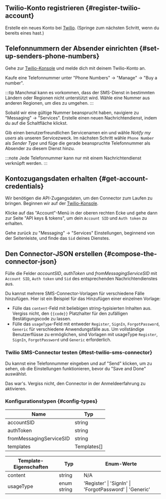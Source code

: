 ## Twilio-Konto registrieren \{#register-twilio-account}

Erstelle ein neues Konto bei [Twilio](https://www.twilio.com). (Springe zum nächsten Schritt, wenn du bereits eines hast.)

## Telefonnummern der Absender einrichten \{#set-up-senders-phone-numbers}

Gehe zur [Twilio-Konsole](https://console.twilio.com/) und melde dich mit deinem Twilio-Konto an.

Kaufe eine Telefonnummer unter "Phone Numbers" -> "Manage" -> "Buy a number".

:::tip
Manchmal kann es vorkommen, dass der SMS-Dienst in bestimmten Ländern oder Regionen nicht unterstützt wird. Wähle eine Nummer aus anderen Regionen, um dies zu umgehen.
:::

Sobald wir eine gültige Nummer beansprucht haben, navigiere zu "Messaging" -> "Services". Erstelle einen neuen Nachrichtendienst, indem du auf die Schaltfläche klickst.

Gib einen benutzerfreundlichen Servicenamen ein und wähle _Notify my users_ als unseren Servicezweck.
Im nächsten Schritt wähle `Phone Number` als _Sender Type_ und füge die gerade beanspruchte Telefonnummer als Absender zu diesem Dienst hinzu.

:::note
Jede Telefonnummer kann nur mit einem Nachrichtendienst verknüpft werden.
:::

## Kontozugangsdaten erhalten \{#get-account-credentials}

Wir benötigen die API-Zugangsdaten, um den Connector zum Laufen zu bringen. Beginnen wir auf der [Twilio-Konsole](https://console.twilio.com/).

Klicke auf das "Account"-Menü in der oberen rechten Ecke und gehe dann zur Seite "API keys & tokens", um dein `Account SID` und `Auth token` zu erhalten.

Gehe zurück zu "Messaging" -> "Services" Einstellungen, beginnend von der Seitenleiste, und finde das `Sid` deines Dienstes.

## Den Connector-JSON erstellen \{#compose-the-connector-json}

Fülle die Felder _accountSID_, _authToken_ und _fromMessagingServiceSID_ mit `Account SID`, `Auth token` und `Sid` des entsprechenden Nachrichtendienstes aus.

Du kannst mehrere SMS-Connector-Vorlagen für verschiedene Fälle hinzufügen. Hier ist ein Beispiel für das Hinzufügen einer einzelnen Vorlage:

- Fülle das `content`-Feld mit beliebigen string-typisierten Inhalten aus. Vergiss nicht, den `{{code}}` Platzhalter für den zufälligen Bestätigungscode zu lassen.
- Fülle das `usageType`-Feld mit entweder `Register`, `SignIn`, `ForgotPassword`, `Generic` für verschiedene Anwendungsfälle aus. Um vollständige Benutzerflüsse zu ermöglichen, sind Vorlagen mit usageType `Register`, `SignIn`, `ForgotPassword` und `Generic` erforderlich.

### Twilio SMS-Connector testen \{#test-twilio-sms-connector}

Du kannst eine Telefonnummer eingeben und auf "Send" klicken, um zu sehen, ob die Einstellungen funktionieren, bevor du "Save and Done" auswählst.

Das war's. Vergiss nicht, den <MainSiteUrl href="/connectors/sms-connectors/#enable-phone-number-for-end-user-flows">Connector in der Anmeldeerfahrung zu aktivieren</MainSiteUrl>.

### Konfigurationstypen \{#config-types}

| Name                    | Typ         |
| ----------------------- | ----------- |
| accountSID              | string      |
| authToken               | string      |
| fromMessagingServiceSID | string      |
| templates               | Templates[] |

| Template-Eigenschaften | Typ         | Enum-Werte                                              |
| ---------------------- | ----------- | ------------------------------------------------------- |
| content                | string      | N/A                                                     |
| usageType              | enum string | 'Register' \| 'SignIn' \| 'ForgotPassword' \| 'Generic' |
